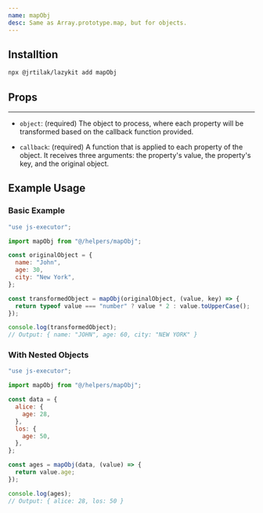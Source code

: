 ```yaml
---
name: mapObj
desc: Same as Array.prototype.map, but for objects.
---
```



<CodePreview methodName="mapObj"/>

## Installtion

```bash
npx @jrtilak/lazykit add mapObj
```

## Props
<PropsTable methodName="mapObj"/>

---

- `object`: (required) The object to process, where each property will be transformed based on the callback function provided.
  
- `callback`: (required) A function that is applied to each property of the object. It receives three arguments: the property's value, the property's key, and the original object.

## Example Usage

### Basic Example
```javascript
"use js-executor";

import mapObj from "@/helpers/mapObj";

const originalObject = {
  name: "John",
  age: 30,
  city: "New York",
};

const transformedObject = mapObj(originalObject, (value, key) => {
  return typeof value === "number" ? value * 2 : value.toUpperCase();
});

console.log(transformedObject); 
// Output: { name: "JOHN", age: 60, city: "NEW YORK" }
```

### With Nested Objects

```javascript
"use js-executor";

import mapObj from "@/helpers/mapObj";

const data = {
  alice: {
    age: 28,
  },
  los: {
    age: 50,
  },
};

const ages = mapObj(data, (value) => {
  return value.age;
});

console.log(ages); 
// Output: { alice: 28, los: 50 }
```